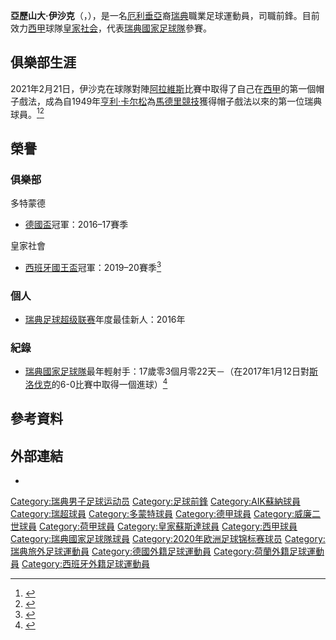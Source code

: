{{expand|time=2016-10-11T06:59:13+00:00}}
{{noteTA
|G1=Football
|G2=uefa
|G3=laliga
|1=zh-hans:伊萨克;zh-hant:伊沙克;
}}

{{Infobox football biography
| name        = 亞歷山大·伊沙克<br>Alexander Isak
| image = UEFA EURO qualifiers Sweden vs Spain 20191015 Alexander Isak 56.jpg
| image_size = 250
| caption     = 2019年伊沙克代表[[瑞典國家足球隊|瑞典國家足球隊]]
| fullname    = 亞歷山大·伊沙克
| birth_date  = {{Birth date and age|1999|09|21|df=y}}
| birth_place = {{SWE}}[[索爾納市|索爾納市]]
| height      = {{height|m=1.90}}
| position    = [[前鋒|前鋒]]
| currentclub = [[皇家蘇斯達|皇家蘇斯達]]
| clubnumber  = 14
| youthyears1 = 2005–2015
| youthclubs1 = [[AIK足球會|AIK蘇納]]
| years1 = 2016–2017
| clubs1 = [[AIK足球會|AIK蘇納]]
| caps1  = 24
| goals1 = 10
| years2 = 2017–2019
| clubs2 = [[多特蒙德足球俱樂部|多特蒙德]]
| caps2  = 5
| goals2 = 0
| years3 = 2019
| clubs3 = → [[威廉二世_(足球會)|威廉二世]] (外借)
| caps3  = 16
| goals3 = 13
| years4 = 2019–
| clubs4 = [[皇家蘇斯達|皇家蘇斯達]]
| caps4  = 80
| goals4 = 29
| nationalyears1 = 2015–2016
| nationalteam1  = 瑞典U17
| nationalcaps1  = 19
| nationalgoals1 = 6
| nationalyears2 = 2016–2017
| nationalteam2  = 瑞典U19
| nationalcaps2  = 6
| nationalgoals2 = 2
| nationalyears3 = 2016–2018
| nationalteam3  = [[瑞典21歲以下國家足球隊|瑞典U21]]
| nationalcaps3  = 7
| nationalgoals3 = 0
| nationalyears4 = 2017–
| nationalteam4  = [[瑞典國家足球隊|瑞典]]
| nationalcaps4  = 32
| nationalgoals4 = 9
| pcupdate = 2021年10月31日
| ntupdate = 2021年11月16日
}}

'''亞歷山大·伊沙克'''（{{lang-sv|Alexander Isak}}，{{bd|1999年|9月21日||}}），是一名[[厄利垂亞|厄利垂亞]]裔[[瑞典|瑞典]]職業足球運動員，司職前鋒。目前效力[[西甲|西甲]]球隊[[皇家社会|皇家社会]]，代表[[瑞典國家足球隊|瑞典國家足球隊]]參賽。

== 俱樂部生涯 ==
2021年2月21日，伊沙克在球隊對陣[[阿拉维斯体育|阿拉維斯]]比賽中取得了自己在[[西甲|西甲]]的第一個帽子戲法，成為自1949年[[亨利·卡尔松|亨利·卡尔松]]為[[马德里竞技俱乐部|馬德里競技]]獲得帽子戲法以來的第一位瑞典球員。<ref>{{Cite web|title=Svensken hyllas världen över efter succén: ”Det är Isaks världs – vi lever i den”|url=https://www.expressen.se/sport/fotboll/la-liga/det-ar-isaks-varld-och-vi-bor-i-den/|access-date=2021-02-22|website=www.expressen.se|language=sv|archive-date=2021-03-22|archive-url=https://web.archive.org/web/20210322160256/https://www.expressen.se/sport/fotboll/la-liga/det-ar-isaks-varld-och-vi-bor-i-den/|dead-url=no}}</ref><ref>{{Cite web|date=2021-02-21|title=Alexander Isak tremålsskytt – gjort mål i sex raka ligamatcher|url=https://www.svt.se/sport/fotboll/alexander-isak-malskytt-for-sjatte-ligamatchen-i-rad|access-date=2021-02-22|website=SVT Sport|language=sv|archive-date=2021-03-02|archive-url=https://web.archive.org/web/20210302222153/https://www.svt.se/sport/fotboll/alexander-isak-malskytt-for-sjatte-ligamatchen-i-rad|dead-url=no}}</ref>

== 榮譽 ==
=== 俱樂部 ===
;{{flagicon|GER}} 多特蒙德
* [[德国足协杯|德國盃]]冠軍：2016–17賽季

;{{flagicon|ESP}} 皇家社會
*[[西班牙國王盃|西班牙國王盃]]冠軍：2019–20賽季<ref>{{Cite web|date=2021-04-03|title=Athletic Club 0-1 Real Sociedad: result, summary, goal|url=https://en.as.com/en/2021/04/03/football/1617473340_092105.html|access-date=2021-04-05|website=AS.com|language=en|archive-date=2021-04-19|archive-url=https://web.archive.org/web/20210419225734/https://en.as.com/en/2021/04/03/football/1617473340_092105.html|dead-url=no}}</ref>

=== 個人 ===
*[[瑞典足球超级联赛|瑞典足球超级联赛]]年度最佳新人：2016年

=== 紀錄 ===
*[[瑞典國家足球隊|瑞典國家足球隊]]最年輕射手：17歲零3個月零22天－（在2017年1月12日對[[斯洛伐克國家足球隊|斯洛伐克]]的6-0比賽中取得一個進球）<ref>{{Cite web |url=https://en.as.com/en/2017/01/12/football/1484247632_029401.html |title=Zlatan prodigy, Alexander Isak, now Sweden's youngest scorer |accessdate=2020-10-20 |archive-date=2020-10-29 |archive-url=https://web.archive.org/web/20201029172032/https://en.as.com/en/2017/01/12/football/1484247632_029401.html |dead-url=no }}</ref>

== 參考資料 ==
{{reflist}}

== 外部連結 ==
*{{Soccerway}}

{{皇家蘇斯達球員名單}}
{{2020年欧洲足球锦标赛瑞典参赛名单}}

{{DEFAULTSORT:Isak, Alexander}}
[[Category:瑞典男子足球运动员|Category:瑞典男子足球运动员]]
[[Category:足球前鋒|Category:足球前鋒]]
[[Category:AIK蘇納球員|Category:AIK蘇納球員]]
[[Category:瑞超球員|Category:瑞超球員]]
[[Category:多蒙特球員|Category:多蒙特球員]]
[[Category:德甲球員|Category:德甲球員]]
[[Category:威廉二世球員|Category:威廉二世球員]]
[[Category:荷甲球員|Category:荷甲球員]]
[[Category:皇家蘇斯達球員|Category:皇家蘇斯達球員]]
[[Category:西甲球員|Category:西甲球員]]
[[Category:瑞典國家足球隊球員|Category:瑞典國家足球隊球員]]
[[Category:2020年欧洲足球锦标赛球员|Category:2020年欧洲足球锦标赛球员]]
[[Category:瑞典旅外足球運動員|Category:瑞典旅外足球運動員]]
[[Category:德國外籍足球運動員|Category:德國外籍足球運動員]]
[[Category:荷蘭外籍足球運動員|Category:荷蘭外籍足球運動員]]
[[Category:西班牙外籍足球運動員|Category:西班牙外籍足球運動員]]